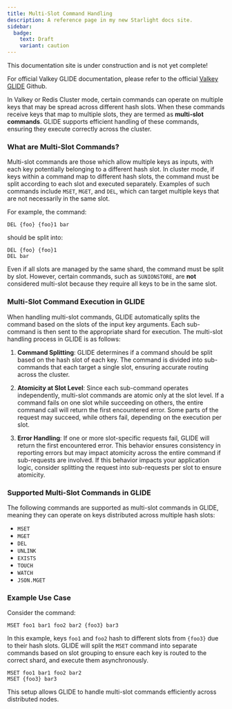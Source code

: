```yaml
---
title: Multi-Slot Command Handling
description: A reference page in my new Starlight docs site.
sidebar:
  badge:
    text: Draft
    variant: caution
---
```



<Aside type="caution" title="Work In Progress!">
This documentation site is under construction and is not yet complete!

For official Valkey GLIDE documentation, please refer to the official [Valkey GLIDE](https://github.com/valkey-io/valkey-glide) Github.
</Aside>


In Valkey or Redis Cluster mode, certain commands can operate on multiple keys that may be spread across different hash slots. When these commands receive keys that map to multiple slots, they are termed as **multi-slot commands**. GLIDE supports efficient handling of these commands, ensuring they execute correctly across the cluster.

### What are Multi-Slot Commands?
Multi-slot commands are those which allow multiple keys as inputs, with each key potentially belonging to a different hash slot. In cluster mode, if keys within a command map to different hash slots, the command must be split according to each slot and executed separately. Examples of such commands include `MSET`, `MGET`, and `DEL`, which can target multiple keys that are not necessarily in the same slot.

For example, the command:
```
DEL {foo} {foo}1 bar
```
should be split into:
```
DEL {foo} {foo}1
DEL bar
```
Even if all slots are managed by the same shard, the command must be split by slot. However, certain commands, such as `SUNIONSTORE`, are **not** considered multi-slot because they require all keys to be in the same slot.

### Multi-Slot Command Execution in GLIDE

When handling multi-slot commands, GLIDE automatically splits the command based on the slots of the input key arguments. Each sub-command is then sent to the appropriate shard for execution. The multi-slot handling process in GLIDE is as follows:

1. **Command Splitting**:
   GLIDE determines if a command should be split based on the hash slot of each key. The command is divided into sub-commands that each target a single slot, ensuring accurate routing across the cluster.

2. **Atomicity at Slot Level**:
   Since each sub-command operates independently, multi-slot commands are atomic only at the slot level. If a command fails on one slot while succeeding on others, the entire command call will return the first encountered error. Some parts of the request may succeed, while others fail, depending on the execution per slot.

3. **Error Handling**:
   If one or more slot-specific requests fail, GLIDE will return the first encountered error. This behavior ensures consistency in reporting errors but may impact atomicity across the entire command if sub-requests are involved. If this behavior impacts your application logic, consider splitting the request into sub-requests per slot to ensure atomicity.

### Supported Multi-Slot Commands in GLIDE

The following commands are supported as multi-slot commands in GLIDE, meaning they can operate on keys distributed across multiple hash slots:

- `MSET`
- `MGET`
- `DEL`
- `UNLINK`
- `EXISTS`
- `TOUCH`
- `WATCH`
- `JSON.MGET`

### Example Use Case

Consider the command:
```
MSET foo1 bar1 foo2 bar2 {foo3} bar3
```
In this example, keys `foo1` and `foo2` hash to different slots from `{foo3}` due to their hash slots. GLIDE will split the `MSET` command into separate commands based on slot grouping to ensure each key is routed to the correct shard, and execute them asynchronously.

```
MSET foo1 bar1 foo2 bar2
MSET {foo3} bar3
```

This setup allows GLIDE to handle multi-slot commands efficiently across distributed nodes.

